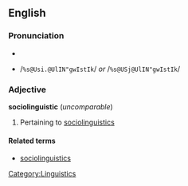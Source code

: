 ==English==
===Pronunciation===
*{{IPA|/ˌsəʊsi.əʊlɪŋˈɡwɪstɪk/ ''or'' /ˌsəʊʃjəʊlɪŋˈɡwɪstɪk/}}
*{{SAMPA}} /<tt>%s@Usi.@UlIN"gwIstIk</tt>/ ''or'' /<tt>%s@USj@UlIN"gwIstIk</tt>/

===Adjective===
'''sociolinguistic''' (''uncomparable'')

#Pertaining to [[sociolinguistics]]

====Related terms====
*[[sociolinguistics]]

[[Category:Linguistics]]